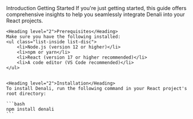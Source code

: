 
<Meta title="Denali/Getting Started" />

<Unstyled>
    <Subheading>Introduction</Subheading>
    <Heading level="1">Getting Started</Heading>
    <Lead>If you're just getting started, this guide offers comprehensive insights to help you seamlessly integrate Denali into your React projects.</Lead>


    <Heading level="2">Prerequisites</Heading>
    Make sure you have the following installed:
    <ul class="list-inside list-disc">
        <li>Node.js (version 12 or higher)</li>
        <li>npm or yarn</li>
        <li>React (version 17 or higher recommended)</li>
        <li>A code editor (VS Code recommended)</li>
    </ul>


    <Heading level="2">Installation</Heading>
    To install Denali, run the following command in your React project's root directory:

    ```bash
    npm install denali
    ```
</Unstyled>
